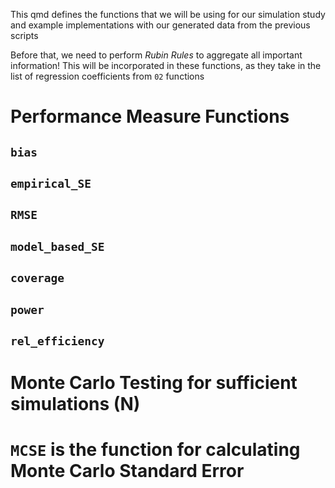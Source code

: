 
This qmd defines the functions that we will be using for our simulation study and example implementations with our generated data from the previous scripts

Before that, we need to perform *Rubin Rules* to aggregate all important information!
This will be incorporated in these functions, as they take in the list of regression coefficients from `02` functions

# Performance Measure Functions

## `bias`

## `empirical_SE`

## `RMSE`

## `model_based_SE`

## `coverage`

## `power`

## `rel_efficiency`

# Monte Carlo Testing for sufficient simulations (N)

# `MCSE` is the function for calculating Monte Carlo Standard Error